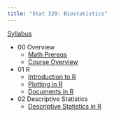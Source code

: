 ```yaml
---
title: "Stat 320: Biostatistics"
---
```


[Syllabus](syllabus.qmd)

- 00 Overview
  - [Math Prereqs](./00_course_outline/00_math_prereqs.qmd)
  - [Course Overview](./00_course_outline/00_overview.qmd)
- 01 R
  - [Introduction to R](./01_r/01_r_intro.qmd)
  - [Plotting in R](./01_r/01_ggplot.qmd)
  - [Documents in R](./01_r/01_quarto.qmd)
- 02 Descriptive Statistics
  - [Descriptive Statistics in R](./02_descriptive/02_descriptive.qmd)
